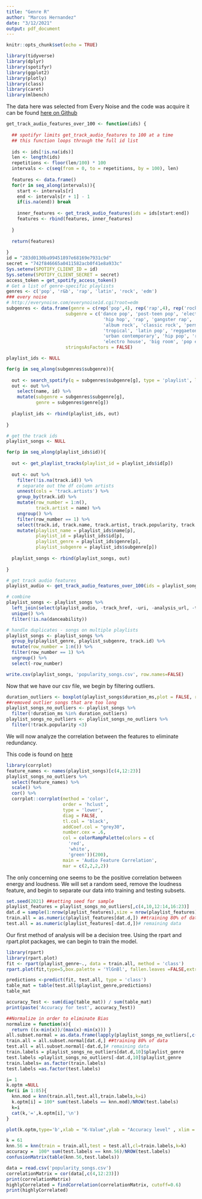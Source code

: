 ---
title: "Genre R"
author: "Marcos Hernandez"
date: "3/12/2021"
output: pdf_document
---

```{r setup, include=FALSE}
knitr::opts_chunk$set(echo = TRUE)
```

```{r}
library(tidyverse)
library(dplyr)
library(spotifyr)
library(ggplot2)
library(plotly)
library(class)
library(caret)
library(mlbench)
```
The data here was selected from Every Noise and the code was acquire it can be found [here on Github](https://github.com/walkerkq/spotify_genre_classification)
```{r}
get_track_audio_features_over_100 <- function(ids) {
  
  ## spotifyr limits get_track_audio_features to 100 at a time
  ## this function loops through the full id list
  
  ids <- ids[!is.na(ids)]
  len <- length(ids)
  repetitions <- floor(len/100) * 100
  intervals <- c(seq(from = 0, to = repetitions, by = 100), len)
  
  features <- data.frame()
  for(r in seq_along(intervals)){
    start <- intervals[r]
    end <- intervals[r + 1] - 1
    if(is.na(end)) break
    
    inner_features <- get_track_audio_features(ids = ids[start:end])
    features <- rbind(features, inner_features)
    
  }
  
  return(features)
  
}
id = "283d0130ba99451897e68169e7931c9d"
secret = "742f846665a0411582acb0f41e8a933c"
Sys.setenv(SPOTIFY_CLIENT_ID = id)
Sys.setenv(SPOTIFY_CLIENT_SECRET = secret)
access_token = get_spotify_access_token()
# Get a list of genre-specific playlists
genres <- c('pop', 'r&b', 'rap', 'latin', 'rock', 'edm')
### every noise
# http://everynoise.com/everynoise1d.cgi?root=edm
subgenres <- data.frame(genre = c(rep('pop',4), rep('rap',4), rep('rock',4), rep('latin',4), rep('r&b',4), rep('edm',4)),
                      subgenre = c('dance pop', 'post-teen pop', 'electropop', 'pop', 
                                    'hip hop', 'rap', 'gangster rap', 'trap', 
                                    'album rock', 'classic rock', 'permanent wave', 'rock',
                                    'tropical', 'latin pop', 'reggaeton', 'latin', 
                                    'urban contemporary', 'hip pop', 'r&b', 'soul',
                                    'electro house', 'big room', 'pop edm', 'edm'),
                      stringsAsFactors = FALSE)

playlist_ids <- NULL

for(g in seq_along(subgenres$subgenre)){
  
  out <- search_spotify(q = subgenres$subgenre[g], type = 'playlist', limit = 20)
  out <- out %>% 
    select(name, id) %>%
    mutate(subgenre = subgenres$subgenre[g],
           genre = subgenres$genre[g])
  
  playlist_ids <- rbind(playlist_ids, out)
  
}

# get the track ids
playlist_songs <- NULL

for(p in seq_along(playlist_ids$id)){
  
  out <- get_playlist_tracks(playlist_id = playlist_ids$id[p])
  
  out <- out %>%
    filter(!is.na(track.id)) %>%
    # separate out the df column artists
    unnest(cols = 'track.artists') %>%
    group_by(track.id) %>%
    mutate(row_number = 1:n(),
           track.artist = name) %>%
    ungroup() %>%
    filter(row_number == 1) %>%
    select(track.id, track.name, track.artist, track.popularity, track.album.id, track.album.name, track.album.release_date) %>%
    mutate(playlist_name = playlist_ids$name[p],
           playlist_id = playlist_ids$id[p],
           playlist_genre = playlist_ids$genre[p],
           playlist_subgenre = playlist_ids$subgenre[p]) 
  
  playlist_songs <- rbind(playlist_songs, out)
  
}

# get track audio features
playlist_audio <- get_track_audio_features_over_100(ids = playlist_songs$track.id)

# combine
playlist_songs <- playlist_songs %>%
  left_join(select(playlist_audio, -track_href, -uri, -analysis_url, -type, -time_signature), by = c('track.id' = 'id')) %>%
  unique() %>%
  filter(!is.na(danceability))

# handle duplicates - songs on multiple playlists
playlist_songs <- playlist_songs %>% 
  group_by(playlist_genre, playlist_subgenre, track.id) %>%
  mutate(row_number = 1:n()) %>%
  filter(row_number == 1) %>%
  ungroup() %>%
  select(-row_number)

write.csv(playlist_songs, 'popularity_songs.csv', row.names=FALSE)


```
Now that we have our csv file, we begin by filtering outliers. 
```{r}
duration_outliers <- boxplot(playlist_songs$duration_ms,plot = FALSE, range = 4)$out
##removed outlier songs that are too long
playlist_songs_no_outliers <- playlist_songs %>%
  filter(!duration_ms %in% duration_outliers)
playlist_songs_no_outliers <- playlist_songs_no_outliers %>%
  filter(!track.popularity <3)
```
We will now analyze the correlation between the features to eliminate redundancy.

This code is found on [here](https://www.kaylinpavlik.com/classifying-songs-genres/)
```{r}
library(corrplot)
feature_names <- names(playlist_songs)[c(4,12:23)]
playlist_songs_no_outliers %>%
  select(feature_names) %>%
  scale() %>%
  cor() %>%
  corrplot::corrplot(method = 'color', 
                     order = 'hclust', 
                     type = 'lower', 
                     diag = FALSE, 
                     tl.col = 'black',
                     addCoef.col = "grey30",
                     number.cex = .6,
                     col = colorRampPalette(colors = c(
                       'red', 
                       'white', 
                       'green'))(200),
                     main = 'Audio Feature Correlation',
                     mar = c(2,2,2,2))
```

The only concerning one seems to be the positive correlation between energy and loudness. We will set a random seed, remove the loudness feature, and begin to separate our data into training and testing subsets.
```{r}
set.seed(2021) ##setting seed for sample
playlist_features = playlist_songs_no_outliers[,c(4,10,12:14,16:23)]
dat.d = sample(1:nrow(playlist_features),size = nrow(playlist_features)*.8,replace = FALSE)## random selection of 80 %
train.all = as.numeric(playlist_features[dat.d,]) ##training 80% of data
test.all = as.numeric(playlist_features[-dat.d,])# remaining data

```
Our first method of analysis will be a decision tree. Using the rpart and rpart.plot packages, we can begin to train the model.
```{r}
library(rpart)
library(rpart.plot)
fit <- rpart(playlist_genre~., data = train.all, method = 'class')
rpart.plot(fit,type=5,box.palette = 'YlGnBl', fallen.leaves =FALSE,extra = 104,cex = .4,tweak = 1.25)
```

```{r}
predictions <-predict(fit, test.all, type = 'class')
table_mat = table(test.all$playlist_genre,predictions)
table_mat
```

```{r}
accuracy_Test <- sum(diag(table_mat)) / sum(table_mat)
print(paste('Accuracy for test', accuracy_Test))
```

```{r}
##Normalize in order to eliminate Bias
normalize = function(x){
  return ((x-min(x))/(max(x)-min(x))) }
all.subset.normal = as.data.frame(lapply(playlist_songs_no_outliers[,c(4,12:14,16:23)],normalize))
train.all = all.subset.normal[dat.d,] ##training 80% of data
test.all = all.subset.normal[-dat.d,]# remaining data
train.labels = playlist_songs_no_outliers[dat.d,10]$playlist_genre
test.labels =playlist_songs_no_outliers[-dat.d,10]$playlist_genre
train.labels= as.factor(train.labels)
test.labels =as.factor(test.labels)
```

```{r}
i= 1
k.optm =NULL
for(i in 1:85){
  knn.mod = knn(train.all,test.all,train.labels,k=i)
  k.optm[i] = 100* sum(test.labels == knn.mod)/NROW(test.labels)
  k=i
  cat(k,'=',k.optm[i],'\n')
}

plot(k.optm,type='b',xlab = "K-Value",ylab = "Accuracy level" , xlim = c(1,85), col = "red")

```

```{r}
k = 61
knn.56 = knn(train = train.all,test = test.all,cl=train.labels,k=k)
accuracy =  100* sum(test.labels == knn.56)/NROW(test.labels)
confusionMatrix(table(knn.56,test.labels))
```

```{r}
data = read.csv('popularity_songs.csv')
correlationMatrix = cor(data[,c(4,12:23)])
print(correlationMatrix)
highlyCorrelated = findCorrelation(correlationMatrix, cutoff=0.6)
print(highlyCorrelated)
```

